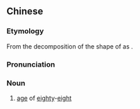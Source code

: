 {{also|米寿}}
==Chinese==
{{zh-forms|s=米寿}}

===Etymology===
From the decomposition of the shape of {{zh-l|*米}} as {{zh-l|[[八]][[十]][[八]]|eighty-eight}}.

===Pronunciation===
{{zh-pron
|m=mǐshòu
|cat=n
}}

===Noun===
{{zh-noun}}

# [[age]] of [[eighty]]-[[eight]]